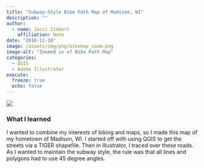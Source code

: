 ```yaml
---
title: "Subway-Style Bike Path Map of Madison, WI"
description: ""
author: 
  - name: Jacci Ziebert
    affiliation: None
date: "2018-11-18"
image: /assets/img/png/bikemap_zoom.png
image-alt: "Zoomed in of Bike Path Map"
categories:
  - QGIS
  - Adobe Illustrator
execute: 
  freeze: true
  echo: false
---
```


![](/assets/img/png/BikeMap_V4_1_11x14-01.png){.img-center fig-alt="Subway style bike path map of madison, WI."}

### What I learned

I wanted to combine my interests of biking and maps, so I made this map of my hometown of Madison, WI. I started off with using QGIS to get the streets via a TIGER shapefile. Then in Illustrator, I traced over these roads. As I wanted to maintain the subway style, the rule was that all lines and polygons had to use 45 degree angles.